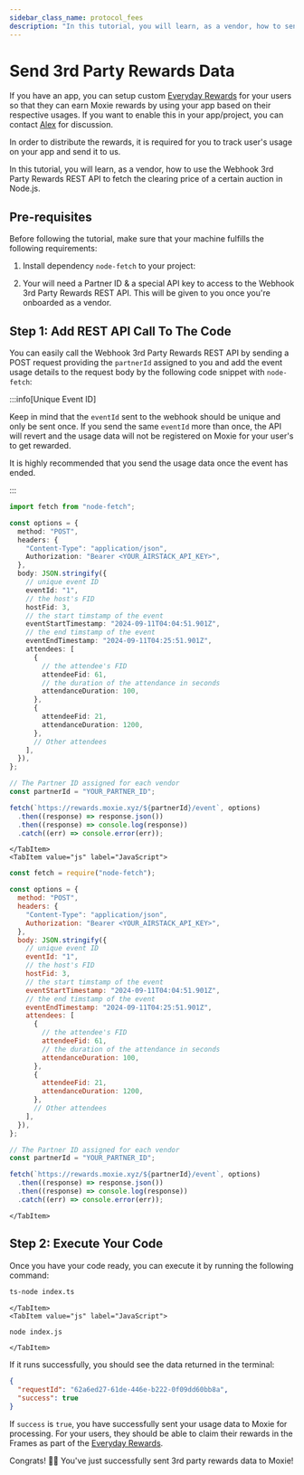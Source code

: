 ```yaml
---
sidebar_class_name: protocol_fees
description: "In this tutorial, you will learn, as a vendor, how to send 3rd party reward usage data to Moxie using the Webhook 3rd Party Rewards REST API in Node.js to reward Moxie to your users for using your app."
---
```



# Send 3rd Party Rewards Data

If you have an app, you can setup custom [Everyday Rewards](https://build.moxie.xyz/the-moxie-protocol/everyday-rewards) for your users so that they can earn Moxie rewards by using your app based on their respective usages. If you want to enable this in your app/project, you can contact [Alex](https://warpcast.com/alexcomeau) for discussion.

In order to distribute the rewards, it is required for you to track user's usage on your app and send it to us.

In this tutorial, you will learn, as a vendor, how to use the Webhook 3rd Party Rewards REST API to fetch the clearing price of a certain auction in Node.js.

## Pre-requisites

Before following the tutorial, make sure that your machine fulfills the following requirements:

1. Install dependency `node-fetch` to your project:

<Install dependencies="node-fetch" />

2. Your will need a Partner ID & a special API key to access to the Webhook 3rd Party Rewards REST API. This will be given to you once you're onboarded as a vendor.

## Step 1: Add REST API Call To The Code

You can easily call the Webhook 3rd Party Rewards REST API by sending a POST request providing the `partnerId` assigned to you and add the event usage details to the request body by the following code snippet with `node-fetch`:

:::info[Unique Event ID]

Keep in mind that the `eventId` sent to the webhook should be unique and only be sent once. If you send the same `eventId` more than once, the API will revert and the usage data will not be registered on Moxie for your user's to get rewarded.

It is highly recommended that you send the usage data once the event has ended.

:::

<Tabs>
    <TabItem value="ts" label="TypeScript">

```ts title="index.ts"
import fetch from "node-fetch";

const options = {
  method: "POST",
  headers: {
    "Content-Type": "application/json",
    Authorization: "Bearer <YOUR_AIRSTACK_API_KEY>",
  },
  body: JSON.stringify({
    // unique event ID
    eventId: "1",
    // the host's FID
    hostFid: 3,
    // the start timstamp of the event
    eventStartTimestamp: "2024-09-11T04:04:51.901Z",
    // the end timstamp of the event
    eventEndTimestamp: "2024-09-11T04:25:51.901Z",
    attendees: [
      {
        // the attendee's FID
        attendeeFid: 61,
        // the duration of the attendance in seconds
        attendanceDuration: 100,
      },
      {
        attendeeFid: 21,
        attendanceDuration: 1200,
      },
      // Other attendees
    ],
  }),
};

// The Partner ID assigned for each vendor
const partnerId = "YOUR_PARTNER_ID";

fetch(`https://rewards.moxie.xyz/${partnerId}/event`, options)
  .then((response) => response.json())
  .then((response) => console.log(response))
  .catch((err) => console.error(err));
```

    </TabItem>
    <TabItem value="js" label="JavaScript">

```js title="index.js"
const fetch = require("node-fetch");

const options = {
  method: "POST",
  headers: {
    "Content-Type": "application/json",
    Authorization: "Bearer <YOUR_AIRSTACK_API_KEY>",
  },
  body: JSON.stringify({
    // unique event ID
    eventId: "1",
    // the host's FID
    hostFid: 3,
    // the start timstamp of the event
    eventStartTimestamp: "2024-09-11T04:04:51.901Z",
    // the end timstamp of the event
    eventEndTimestamp: "2024-09-11T04:25:51.901Z",
    attendees: [
      {
        // the attendee's FID
        attendeeFid: 61,
        // the duration of the attendance in seconds
        attendanceDuration: 100,
      },
      {
        attendeeFid: 21,
        attendanceDuration: 1200,
      },
      // Other attendees
    ],
  }),
};

// The Partner ID assigned for each vendor
const partnerId = "YOUR_PARTNER_ID";

fetch(`https://rewards.moxie.xyz/${partnerId}/event`, options)
  .then((response) => response.json())
  .then((response) => console.log(response))
  .catch((err) => console.error(err));
```

    </TabItem>

</Tabs>

## Step 2: Execute Your Code

Once you have your code ready, you can execute it by running the following command:

<Tabs>
    <TabItem value="ts" label="TypeScript">

```sh
ts-node index.ts
```

    </TabItem>
    <TabItem value="js" label="JavaScript">

```sh
node index.js
```

    </TabItem>

</Tabs>

If it runs successfully, you should see the data returned in the terminal:

```json
{
  "requestId": "62a6ed27-61de-446e-b222-0f09dd60bb8a",
  "success": true
}
```

If `success` is `true`, you have successfully sent your usage data to Moxie for processing. For your users, they should be able to claim their rewards in the Frames as part of the [Everyday Rewards](https://build.moxie.xyz/the-moxie-protocol/everyday-rewards).

Congrats! 🥳🎉 You've just successfully sent 3rd party rewards data to Moxie!

<DeveloperSupport />
